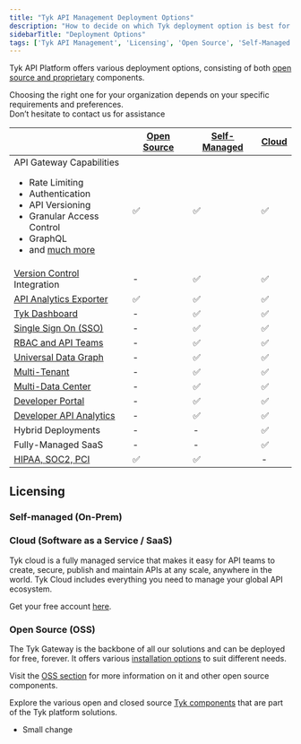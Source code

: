 ```yaml
---
title: "Tyk API Management Deployment Options"
description: "How to decide on which Tyk deployment option is best for you"
sidebarTitle: "Deployment Options"
tags: ['Tyk API Management', 'Licensing', 'Open Source', 'Self-Managed', 'Tyk Cloud', 'API Gateway']
---
```



Tyk API Platform offers various deployment options, consisting of both [open source and proprietary](/docs3/nightly/tyk-stack)
components.

Choosing the right one for your organization depends on your specific requirements and preferences.
<br />Don’t hesitate to contact us for assistance <ButtonLeft href="https://tyk.io/contact/" color="green" content="Contact us" />

|                                                                                                                                                                                                                                    | [Open Source](/docs3/nightly/tyk-open-source)  |   [Self-Managed](/docs3/nightly/tyk-self-managed/install)      |  [Cloud](https://account.cloud-ara.tyk.io/signup)
|------------------------------------------------------------------------------------------------------------------------------------------------------------------------------------------------------------------------------------|----------------|-------------------|---------
| API Gateway Capabilities <br /> <ul><li>Rate Limiting</li><li>Authentication</li> <li>API Versioning</li><li>Granular Access Control</li><li>GraphQL</li>  <li>and [much more](/docs3/nightly/tyk-open-source)</li></ul> | ✅             |✅	              |✅
| [Version Control](/docs3/nightly/api-management/automations/sync) Integration                                                                                                                                                      | -		      |✅	              |✅
| [API Analytics Exporter](/docs3/nightly/tyk-pump)                                                                                                                                                                                   | ✅		      |✅	              |✅	 
| [Tyk Dashboard](/docs3/nightly/tyk-dashboard)                                                                                                                                                                                       | -	          |✅	              |✅	 
| [Single Sign On (SSO)](/docs3/nightly/api-management/external-service-integration#single-sign-on-sso)                                                                                                                                                         | -	          |✅	              |✅	      
| [RBAC and API Teams](/docs3/nightly/api-management/user-management#)                                                                                                                                                                             | -	          |✅	              |✅	      
| [Universal Data Graph](/docs3/nightly/api-management/data-graph#overview)                                                                                                                                                                         | -	          |✅	              |✅	      
| [Multi-Tenant](/docs3/nightly/api-management/dashboard-configuration#organizations)                                                                                                                                           | -	          |✅	              |✅	      
| [Multi-Data Center](/docs3/nightly/api-management/mdcb#managing-geographically-distributed-gateways-to-minimize-latency-and-protect-data-sovereignty)                                                                                                                                                                           | -	          |✅	              |✅	      
| [Developer Portal](/docs3/nightly/tyk-developer-portal)                                                                                                                                                                             | -		      |✅	              |✅	 
| [Developer API Analytics](/docs3/nightly/api-management/dashboard-configuration#traffic-analytics)                                                                                                                                                                   | -		      |✅	              |✅	   
| Hybrid Deployments                                                                                                                                                                                                                 | -		      |-	              |✅
| Fully-Managed SaaS                                                                                                                                                                                                                 | -		      |-	              |✅
| [HIPAA, SOC2, PCI](https://tyk.io/governance-and-auditing/)                                                                                                                                                                        | ✅		      |✅	              | -


## Licensing

### Self-managed (On-Prem)

<SelfManagedLicensingInclude/>

### Cloud (Software as a Service / SaaS)

Tyk cloud is a fully managed service that makes it easy for API teams to create, secure, publish and maintain APIs at any scale, anywhere in the world. Tyk Cloud includes everything you need to manage your global API ecosystem.

Get your free account [here](https://tyk.io/sign-up/).

### Open Source (OSS)

The Tyk Gateway is the backbone of all our solutions and can be deployed for free, forever. It offers various [installation options](/docs3/nightly/apim/open-source/installation) to suit different needs.

Visit the [OSS section](/docs3/nightly/tyk-open-source) for more information on it and other open source components.

Explore the various open and closed source [Tyk components](/docs3/nightly/tyk-stack) that are part of the Tyk platform solutions.

- Small change

